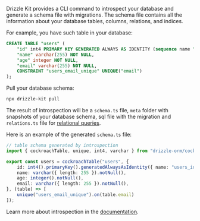 Drizzle Kit provides a CLI command to introspect your database and generate a schema file with migrations. The schema file contains all the information about your database tables, columns, relations, and indices.

For example, you have such table in your database:

```sql copy
CREATE TABLE "users" (
	"id" int4 PRIMARY KEY GENERATED ALWAYS AS IDENTITY (sequence name "users_id_seq" INCREMENT BY 1 MINVALUE 1 MAXVALUE 2147483647 START WITH 1 CACHE 1),
	"name" varchar(255) NOT NULL,
	"age" integer NOT NULL,
	"email" varchar(255) NOT NULL,
	CONSTRAINT "users_email_unique" UNIQUE("email")
);
```

Pull your database schema:

```bash copy
npx drizzle-kit pull
```

The result of introspection will be a `schema.ts` file, `meta` folder with snapshots of your database schema, sql file with the migration and `relations.ts` file for [relational queries](/docs/rqb).

Here is an example of the generated `schema.ts` file:

```typescript copy filename="src/db/schema.ts"
// table schema generated by introspection
import { cockroachTable, unique, int4, varchar } from "drizzle-orm/cockroach-core"

export const users = cockroachTable("users", {
	id: int4().primaryKey().generatedAlwaysAsIdentity({ name: "users_id_seq", startWith: 1, increment: 1, minValue: 1, maxValue: 2147483647, cache: 1 }),
	name: varchar({ length: 255 }).notNull(),
	age: integer().notNull(),
	email: varchar({ length: 255 }).notNull(),
}, (table) => [
	unique("users_email_unique").on(table.email)
]);
```

Learn more about introspection in the [documentation](/docs/drizzle-kit-pull).
